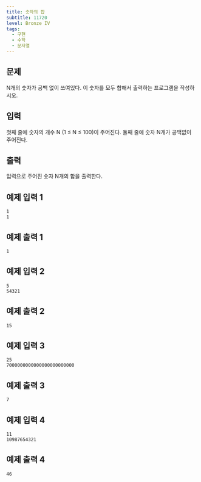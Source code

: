 ```yaml
---
title: 숫자의 합
subtitle: 11720
level: Bronze IV
tags:
  - 구현
  - 수학
  - 문자열
---
```


## 문제

N개의 숫자가 공백 없이 쓰여있다. 이 숫자를 모두 합해서 출력하는 프로그램을 작성하시오.

## 입력

첫째 줄에 숫자의 개수 N (1 ≤ N ≤ 100)이 주어진다. 둘째 줄에 숫자 N개가 공백없이 주어진다.

## 출력

입력으로 주어진 숫자 N개의 합을 출력한다.

## 예제 입력 1

```
1
1
```

## 예제 출력 1

```
1
```

## 예제 입력 2

```
5
54321
```

## 예제 출력 2

```
15
```

## 예제 입력 3

```
25
7000000000000000000000000
```

## 예제 출력 3

```
7
```

## 예제 입력 4

```
11
10987654321
```

## 예제 출력 4

```
46
```
